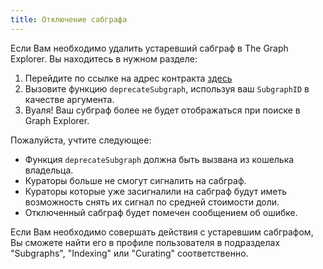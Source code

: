 ```yaml
---
title: Отключение сабграфа
---
```


Если Вам необходимо удалить устаревший сабграф в The Graph Explorer. Вы находитесь в нужном разделе:

1. Перейдите по ссылке на адрес контракта [здесь](https://etherscan.io/address/0xadca0dd4729c8ba3acf3e99f3a9f471ef37b6825#writeProxyContract)
2. Вызовите функцию `deprecateSubgraph`, используя ваш `SubgraphID` в качестве аргумента.
3. Вуаля! Ваш субграф более не будет отображаться при поиске в Graph Explorer.

Пожалуйста, учтите следующее:

- Функция `deprecateSubgraph` должна быть вызвана из кошелька владельца.
- Кураторы больше не смогут сигналить на сабграф.
- Кураторы которые уже засигналили на сабграф будут иметь возможность снять их сигнал по средней стоимости доли.
- Отключенный сабграф будет помечен сообщением об ошибке.

Если Вам необходимо совершать действия с устаревшим сабграфом, Вы сможете найти его в профиле пользователя в подразделах "Subgraphs", "Indexing" или "Curating" соответственно.
